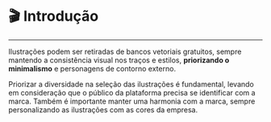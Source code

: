 
<Meta title="Foundations/Illustrations/🎬 Introdução" />

# 🎬 Introdução

---

Ilustrações podem ser retiradas de bancos vetoriais gratuitos,
sempre mantendo a consistência visual nos traços e estilos,
**priorizando o minimalismo** e personagens de contorno externo.

Priorizar a diversidade na seleção das ilustrações é fundamental, levando em consideração
que o público da plataforma precisa se identificar com a marca.
Também é importante manter uma harmonia com a marca,
sempre personalizando as ilustrações com as cores da empresa.
